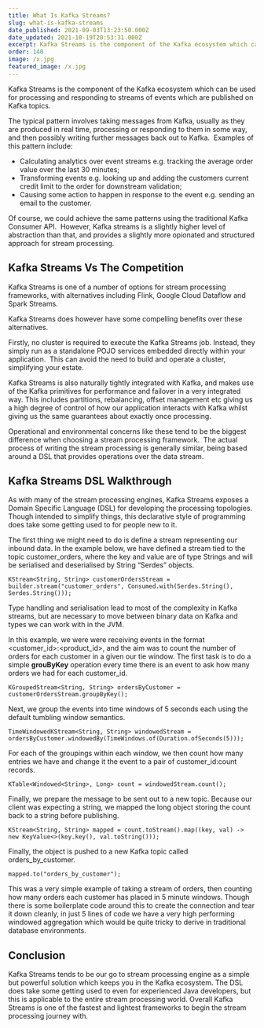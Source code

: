 ```yaml
---
title: What Is Kafka Streams?
slug: what-is-kafka-streams
date_published: 2021-09-03T13:23:50.000Z
date_updated: 2021-10-19T20:53:31.000Z
excerpt: Kafka Streams is the component of the Kafka ecosystem which can be used for stream processing.  This involves taking messages from Kafka, usually as they are produced in real time, and processing or responding to them in some way.  
order: 140
image: /x.jpg
featured_image: /x.jpg
---
```


Kafka Streams is the component of the Kafka ecosystem which can be used for processing and responding to streams of events which are published on Kafka topics.

The typical pattern involves taking messages from Kafka, usually as they are produced in real time, processing or responding to them in some way, and then possibly writing further messages back out to Kafka.  Examples of this pattern include:

- Calculating analytics over event streams e.g. tracking the average order value over the last 30 minutes;
- Transforming events e.g. looking up and adding the customers current credit limit to the order for downstream validation;
- Causing some action to happen in response to the event e.g. sending an email to the customer.

Of course, we could achieve the same patterns using the traditional Kafka Consumer API.  However, Kafka streams is a slightly higher level of abstraction than that, and provides a slightly more opionated and structured approach for stream processing.  

## Kafka Streams Vs The Competition

Kafka Streams is one of a number of options for stream processing frameworks, with alternatives including Flink, Google Cloud Dataflow and Spark Streams. 

Kafka Streams does however have some compelling benefits over these alternatives.

Firstly, no cluster is required to execute the Kafka Streams job. Instead, they simply run as a standalone POJO services embedded directly within your application.  This can avoid the need to build and operate a cluster, simplifying your estate.

Kafka Streams is also naturally tightly integrated with Kafka, and makes use of the Kafka primitives for performance and failover in a very integrated way. This includes partitions, rebalancing, offset management etc giving us a high degree of control of how our application interacts with Kafka whilst giving us the same guarantees about exactly once processing.

Operational and environmental concerns like these tend to be the biggest difference when choosing a stream processing framework.  The actual process of writing the stream processing is generally similar, being based around a DSL that provides operations over the data stream.

## Kafka Streams DSL Walkthrough

As with many of the stream processing engines, Kafka Streams exposes a Domain Specific Language (DSL) for developing the processing topologies. Though intended to simplify things, this declarative style of programming does take some getting used to for people new to it.

The first thing we might need to do is define a stream representing our inbound data. In the example below, we have defined a stream tied to the topic customer_orders, where the key and value are of type Strings and will be serialised and deserialised by String “Serdes” objects.

    KStream<String, String> customerOrdersStream = builder.stream("customer_orders", Consumed.with(Serdes.String(), Serdes.String()));

Type handling and serialisation lead to most of the complexity in Kafka streams, but are necessary to move between binary data on Kafka and types we can work with in the JVM.

In this example, we were were receiving events in the format <customer_id>:<product_id>, and the aim was to count the number of orders for each customer in a given our tie window. The first task is to do a simple **grouByKey** operation every time there is an event to ask how many orders we had for each customer_id.

    KGroupedStream<String, String> ordersByCustomer = customerOrdersStream.groupByKey();

Next, we group the events into time windows of 5 seconds each using the default tumbling window semantics.

    TimeWindowedKStream<String, String> windowedStream = ordersByCustomer.windowedBy(TimeWindows.of(Duration.ofSeconds(5)));

For each of the groupings within each window, we then count how many entries we have and change it the event to a pair of customer_id:count records.

    KTable<Windowed<String>, Long> count = windowedStream.count();

Finally, we prepare the message to be sent out to a new topic. Because our client was expecting a string, we mapped the long object storing the count back to a string before publishing.

    KStream<String, String> mapped = count.toStream().map((key, val) -> new KeyValue<>(key.key(), val.toString()));

Finally, the object is pushed to a new Kafka topic called orders_by_customer.

    mapped.to("orders_by_customer");

This was a very simple example of taking a stream of orders, then counting how many orders each customer has placed in 5 minute windows. Though there is some boilerplate code around this to create the connection and tear it down cleanly, in just 5 lines of code we have a very high performing windowed aggregation which would be quite tricky to derive in traditional database environments.

## Conclusion

Kafka Streams tends to be our go to stream processing engine as a simple but powerful solution which keeps you in the Kafka ecosystem. The DSL does take some getting used to even for experienced Java developers, but this is applicable to the entire stream processing world. Overall Kafka Streams is one of the fastest and lightest frameworks to begin the stream processing journey with.
